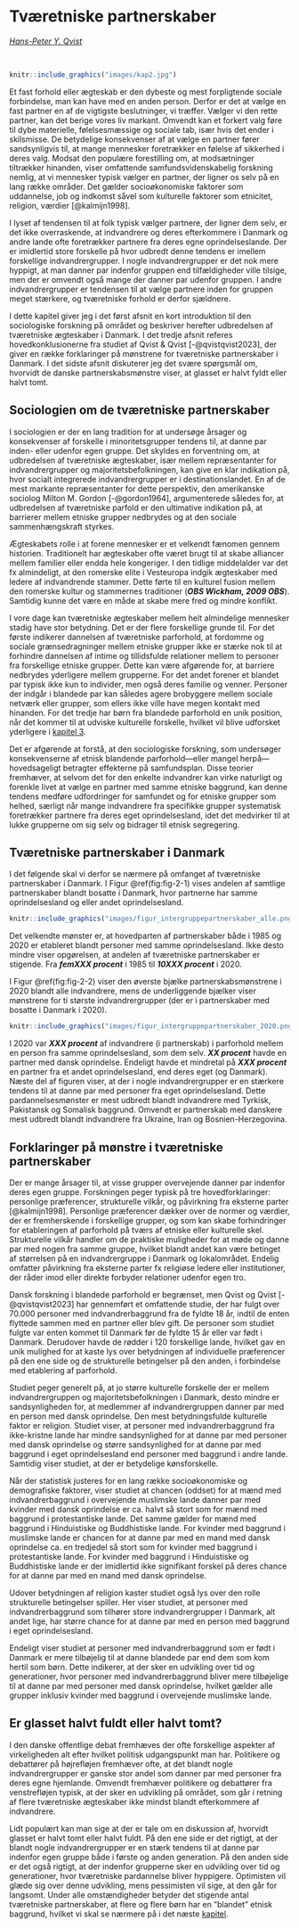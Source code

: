 
# Tværetniske partnerskaber {#kap2}

*[Hans-Peter Y. Qvist](https://vbn.aau.dk/da/persons/hpq)*

&nbsp;&nbsp;&nbsp;&nbsp;

```r
knitr::include_graphics("images/kap2.jpg")
```

\newpage

Et fast forhold eller ægteskab er den dybeste og mest forpligtende sociale forbindelse, man kan have med en anden person. Derfor er det at vælge en fast partner en af de vigtigste beslutninger, vi træffer. Vælger vi den rette partner, kan det berige vores liv markant. Omvendt kan et forkert valg føre til dybe materielle, følelsesmæssige og sociale tab, især hvis det ender i skilsmisse.  De betydelige konsekvenser af at vælge en partner fører sandsynligvis til, at mange mennesker foretrækker en følelse af sikkerhed i deres valg. Modsat den populære forestilling om, at modsætninger tiltrækker hinanden, viser omfattende samfundsvidenskabelig forskning nemlig, at vi mennesker typisk vælger en partner, der ligner os selv på en lang række områder. Det gælder socioøkonomiske faktorer som uddannelse, job og indkomst såvel som kulturelle faktorer som etnicitet, religion, værdier [@kalmijn1998]. 

I lyset af tendensen til at folk typisk vælger partnere, der ligner dem selv, er det ikke overraskende, at indvandrere og deres efterkommere i Danmark og andre lande ofte foretrækker partnere fra deres egne oprindelseslande. Der er imidlertid store forskelle på hvor udbredt denne tendens er imellem forskellige indvandrergrupper. I nogle indvandrergrupper er det nok mere hyppigt, at man danner par indenfor gruppen end tilfældigheder ville tilsige, men der er omvendt også mange der danner par udenfor gruppen. I andre indvandrergrupper er tendensen til at vælge partnere inden for gruppen meget stærkere, og tværetniske forhold er derfor sjældnere.

I dette kapitel giver jeg i det først afsnit en kort introduktion til den sociologiske forskning på området og beskriver herefter udbredelsen af tværetniske ægteskaber i Danmark. I det tredje afsnit referes hovedkonklusionerne fra studiet af Qvist & Qvist [-@qvistqvist2023], der giver en række forklaringer på mønstrene for tværetniske partnerskaber i Danmark. I det sidste afsnit diskuterer jeg det svære spørgsmål om, hvorvidt de danske partnerskabsmønstre viser, at glasset er halvt fyldt eller halvt tomt. 

## Sociologien om de tværetniske partnerskaber 

I sociologien er der en lang tradition for at undersøge årsager og konsekvenser af forskelle i minoritetsgrupper tendens til, at danne par inden- eller udenfor egen gruppe. Det skyldes en forventning om, at udbredelsen af tværetniske ægteskaber, især mellem repræsentanter for indvandrergrupper og majoritetsbefolkningen, kan give en klar indikation på, hvor socialt integrerede indvandrergrupper er i destinationslandet. En af de mest markante repræsentanter for dette perspektiv, den amerikanske sociolog Milton M. Gordon [-@gordon1964], argumenterede således for, at udbredelsen af tværetniske parfold er den ultimative indikation på, at barrierer mellem etniske grupper nedbrydes og at den sociale sammenhængskraft styrkes. 

Ægteskabets rolle i at forene mennesker er et velkendt fænomen gennem historien. Traditionelt har ægteskaber ofte været brugt til at skabe alliancer mellem familier eller endda hele kongeriger. I den tidlige middelalder var det fx almindeligt, at den romerske elite i Vesteuropa indgik ægteskaber med ledere af indvandrende stammer. Dette førte til en kulturel fusion mellem den romerske kultur og stammernes traditioner (***OBS Wickham, 2009 OBS***). Samtidig kunne det være en måde at skabe mere fred og mindre konflikt.

I vore dage kan tværetniske ægteskaber mellem helt almindelige mennesker stadig have stor betydning. Det er der flere forskellige grunde til. For det første indikerer dannelsen af tværetniske parforhold, at fordomme og sociale grænsedragninger mellem etniske grupper ikke er stærke nok til at forhindre dannelsen af intime og tillidsfulde relationer mellem to personer fra forskellige etniske grupper. Dette kan være afgørende for, at barriere nedbrydes yderligere mellem grupperne. For det andet forener et blandet par typisk ikke kun to individer, men også deres familie og venner. Personer der indgår i blandede par kan således agere brobyggere mellem sociale netværk eller grupper, som ellers ikke ville have megen kontakt med hinanden. For det tredje har børn fra  blandede parforhold en unik position, når det kommer til at udviske kulturelle forskelle, hvilket vil blive udforsket yderligere i [kapitel 3](#kap3).

Det er afgørende at forstå, at den sociologiske forskning, som undersøger konsekvenserne af etnisk blandende parforhold---eller mangel herpå---hovedsageligt betragter effekterne på samfundsplan. Disse teorier fremhæver, at selvom det for den enkelte indvandrer kan virke naturligt og forenkle livet at vælge en partner med samme etniske baggrund, kan denne tendens medføre udfordringer for samfundet og for etniske grupper som helhed, særligt når mange indvandrere fra specifikke grupper systematisk foretrækker partnere fra deres eget oprindelsesland, idet det medvirker til at lukke grupperne om sig selv og bidrager til etnisk segregering. 

## Tværetniske partnerskaber i Danmark 

I det følgende skal vi derfor se nærmere på omfanget af tværetniske partnerskaber i Danmark. I Figur \@ref(fig:fig-2-1) vises andelen af samtlige partnerskaber blandt bosatte i Danmark, hvor partnerne har samme oprindelsesland og eller andet oprindelsesland. 

```r
knitr::include_graphics("images/figur_intergruppepartnerskaber_alle.png")
```

Det velkendte mønster er, at hovedparten af partnerskaber både i 1985 og 2020 er etableret blandt personer med samme oprindelsesland. Ikke desto mindre viser opgørelsen, at andelen af tværetniske partnerskaber er stigende. Fra ***femXXX procent*** i 1985 til ***10XXX procent*** i 2020. 

I Figur \@ref(fig:fig-2-2)  viser den øverste bjælke partnerskabsmønstrene i 2020 blandt alle indvandrere, mens de underliggende bjælker viser mønstrene for ti største indvandrergrupper (der er i partnerskaber med bosatte i Danmark i 2020). 
	
```r
knitr::include_graphics("images/figur_intergruppepartnerskaber_2020.png")
```

I 2020 var ***XXX procent*** af indvandrere (i partnerskab) i parforhold mellem en person fra samme oprindelsesland, som dem selv. ***XX procent*** havde en partner med dansk oprindelse. Endeligt havde et mindretal på ***XXX procent*** en partner fra et andet oprindelsesland, end deres eget (og Danmark).  Næste del af figuren viser, at der i nogle indvandrergrupper er en stærkere tendens til at danne par med personer fra eget oprindelsesland. Dette pardannelsesmønster er mest udbredt blandt indvandrere med Tyrkisk, Pakistansk og Somalisk baggrund. Omvendt er partnerskab med danskere mest udbredt blandt indvandrere fra Ukraine, Iran og Bosnien-Herzegovina. 

## Forklaringer på mønstre i tværetniske partnerskaber 

Der er mange årsager til, at visse grupper overvejende danner par indenfor deres egen gruppe. Forskningen peger typisk på tre hovedforklaringer: personlige præferencer, strukturelle vilkår, og påvirkning fra eksterne parter [@kalmijn1998]. Personlige præferencer dækker over de normer og værdier, der er fremherskende i forskellige grupper, og som kan skabe forhindringer for etableringen af parforhold på tværs af etniske eller kulturelle skel. Strukturelle vilkår handler om de praktiske muligheder for at møde og danne par med nogen fra samme gruppe, hvilket blandt andet kan være betinget af størrelsen på en indvandrergruppe i Danmark og lokalområdet. Endelig omfatter påvirkning fra eksterne parter fx religiøse ledere eller institutioner, der råder imod eller direkte forbyder relationer udenfor egen tro.

Dansk forskning i blandede parforhold er  begrænset, men Qvist og Qvist [-@qvistqvist2023] har gennemført et omfattende studie, der har fulgt over 70.000 personer med indvandrerbaggrund fra de fyldte 18 år, indtil de enten flyttede sammen med en partner eller blev gift. De personer som studiet fulgte var enten kommet til Danmark før de fyldte 15 år eller var født i Danmark. Derudover havde de rødder i 120 forskellige lande, hvilket gav en unik mulighed for at kaste lys over betydningen af individuelle præferencer på den ene side og de strukturelle betingelser på den anden, i forbindelse med etablering af parforhold. 

Studiet peger generelt på, at jo større kulturelle forskelle der er mellem indvandrergruppen og majoritetsbefolkningen i Danmark, desto mindre er sandsynligheden for, at medlemmer af indvandrergruppen danner par med en person med dansk oprindelse. Den mest betydningsfulde kulturelle faktor er religion. Studiet viser, at personer med indvandrerbaggrund fra ikke-kristne lande har mindre sandsynlighed for at danne par med personer med dansk oprindelse og større sandsynlighed for at danne par med baggrund i eget oprindelsesland end personer med baggrund i andre lande. Samtidig viser studiet, at der er betydelige kønsforskelle. 

Når der statistisk justeres for en lang række socioøkonomiske og demografiske faktorer, viser studiet at chancen (oddset) for at mænd med indvandrerbaggrund i overvejende muslimske lande danner par med kvinder med dansk oprindelse er ca. halvt så stort som for mænd med baggrund i protestantiske lande. Det samme gælder for mænd med baggrund i Hinduistiske og Buddhistiske lande.  For kvinder med baggrund i muslimske lande er chancen for at danne par med en mand med dansk oprindelse ca. en tredjedel så stort som for kvinder med baggrund i protestantiske lande. For kvinder med baggrund i Hinduistiske og Buddhistiske lande er der imidlertid ikke signifikant forskel på deres chance for at danne par med en mand med dansk oprindelse. 

Udover betydningen af religion kaster studiet også lys over den rolle strukturelle betingelser spiller. Her viser studiet, at personer med indvandrerbaggrund som tilhører store indvandrergrupper i Danmark, alt andet lige, har større chance for at danne par med en person med baggrund i eget oprindelsesland. 

Endeligt viser studiet at personer med indvandrerbaggrund som er født i Danmark er mere tilbøjelig til at danne blandede par end dem som kom hertil som børn. Dette indikerer, at der sker en udvikling over tid og generationer, hvor personer med indvandrerbaggrund bliver mere tilbøjelige til at danne par med personer med dansk oprindelse, hvilket gælder alle grupper inklusiv kvinder med baggrund i overvejende muslimske lande. 

## Er glasset halvt fuldt eller halvt tomt? 

I den danske offentlige debat fremhæves der ofte forskellige aspekter af virkeligheden alt efter hvilket politisk udgangspunkt man har. Politikere og debattører på højrefløjen fremhæver ofte, at det blandt nogle indvandrergrupper er ganske stor andel som danner par med personer fra deres egne hjemlande. Omvendt fremhæver politikere og debattører fra venstrefløjen typisk, at der sker en udvikling på området, som går i retning af flere tværetniske ægteskaber ikke mindst blandt efterkommere af indvandrere. 

Lidt populært kan man sige at der er tale om en diskussion af, hvorvidt glasset er halvt tomt eller halvt fuldt. På den ene side er det rigtigt, at der blandt nogle indvandrergrupper er en stærk tendens til at danne par indenfor egen gruppe både i første og anden generation. På den anden side er det også rigtigt, at der indenfor grupperne sker en udvikling over tid og generationer, hvor tværetniske pardannelse bliver hyppigere. Optimisten vil glæde sig over denne udvikling, mens pessimisten vil sige, at den går for langsomt. Under alle omstændigheder betyder det stigende antal tværetniske partnerskaber, at flere og flere børn har en ”blandet” etnisk baggrund, hvilket vi skal se nærmere på i det næste [kapitel](#kap3). 



